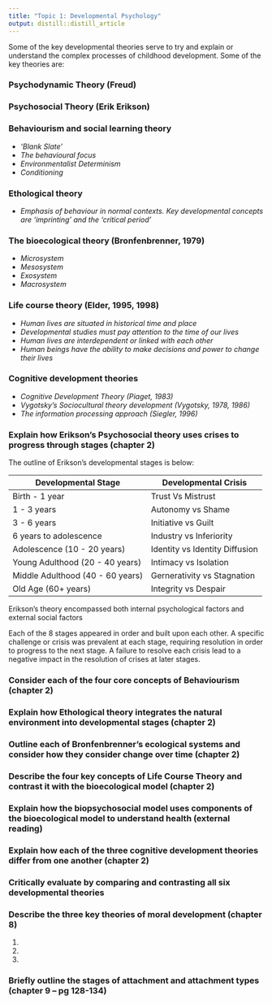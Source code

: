 ```yaml
---
title: "Topic 1: Developmental Psychology"
output: distill::distill_article
---
```


Some of the key developmental theories serve to try and explain or understand the complex processes of childhood development. Some of the key theories are:

### Psychodynamic Theory (Freud)
### Psychosocial Theory (Erik Erikson)
### Behaviourism and social learning theory
  + *'Blank Slate'*
  + *The behavioural focus*
  + *Environmentalist Determinism*
  + *Conditioning*
  
### Ethological theory
  + *Emphasis of behaviour in normal contexts. Key developmental concepts are 'imprinting' and the 'critical period'*

###  The bioecological theory (Bronfenbrenner, 1979)
  + *Microsystem*
  + *Mesosystem*
  + *Exosystem*
  + *Macrosystem*

### Life course theory (Elder, 1995, 1998)
  + *Human lives are situated in historical time and place*
  + *Developmental studies must pay attention to the time of our lives*
  + *Human lives are interdependent or linked with each other*
  + *Human beings have the ability to make decisions and power to change their lives*

### Cognitive development theories
  + *Cognitive Development Theory (Piaget, 1983)*
  + *Vygotsky's Sociocultural theory development (Vygotsky, 1978, 1986)*
  + *The information processing approach (Siegler, 1996)*

### Explain how Erikson’s Psychosocial theory uses crises to progress through stages (chapter 2)

The outline of Erikson's developmental stages is below:

| Developmental Stage              | Developmental Crisis           |
| -------------------------------- | ------------------------------ |
| Birth - 1 year                   | Trust Vs Mistrust              |
| 1 - 3 years                      | Autonomy vs Shame              |
| 3 - 6 years                      | Initiative vs Guilt            |
| 6 years to adolescence           | Industry vs Inferiority        |
| Adolescence (10 - 20 years)      | Identity vs Identity Diffusion |
| Young Adulthood (20 - 40 years)  | Intimacy vs Isolation          |
| Middle Adulthood (40 - 60 years) | Gernerativity vs Stagnation    |
| Old Age (60+ years)              | Integrity vs Despair           |

Erikson's theory encompassed both internal psychological factors and external social factors

Each of the 8 stages appeared in order and built upon each other. A specific challenge or crisis was prevalent at each stage, requiring resolution in order to progress to the next stage. A failure to resolve each crisis lead to a negative impact in the resolution of crises at later stages.

### Consider each of the four core concepts of Behaviourism (chapter 2)



### Explain how Ethological theory integrates the natural environment into developmental stages (chapter 2)



### Outline each of Bronfenbrenner’s ecological systems and consider how they consider change over time (chapter 2)



### Describe the four key concepts of Life Course Theory and contrast it with the bioecological model (chapter 2)



### Explain how the biopsychosocial model uses components of the bioecological model to understand health (external reading)



### Explain how each of the three cognitive development theories differ from one another (chapter 2)



### Critically evaluate by comparing and contrasting all six developmental theories



### Describe the three key theories of moral development (chapter 8)

1. 
2.  
3.  



### Briefly outline the stages of attachment and attachment types (chapter 9 – pg 128-134)